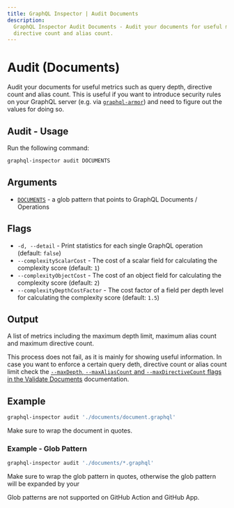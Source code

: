 ```yaml
---
title: GraphQL Inspector | Audit Documents
description:
  GraphQL Inspector Audit Documents - Audit your documents for useful metrics such as query depth,
  directive count and alias count.
---
```



# Audit (Documents)

Audit your documents for useful metrics such as query depth, directive count and alias count. This
is useful if you want to introduce security rules on your GraphQL server (e.g. via
[`graphql-armor`](https://github.com/Escape-Technologies/graphql-armor)) and need to figure out the
values for doing so.

## Audit - Usage

Run the following command:

```sh
graphql-inspector audit DOCUMENTS
```

## Arguments

- [`DOCUMENTS`](../api/documents) - a glob pattern that points to GraphQL Documents / Operations

## Flags

- `-d, --detail` - Print statistics for each single GraphQL operation (default: `false`)
- `--complexityScalarCost` - The cost of a scalar field for calculating the complexity score
  (default: `1`)
- `--complexityObjectCost` - The cost of an object field for calculating the complexity score
  (default: `2`)
- `--complexityDepthCostFactor` - The cost factor of a field per depth level for calculating the
  complexity score (default: `1.5`)

## Output

A list of metrics including the maximum depth limit, maximum alias count and maximum directive
count.

This process does not fail, as it is mainly for showing useful information. In case you want to
enforce a certain query deth, directive count or alias count limit check the
[`--maxDepth`, `--maxAliasCount` and `--maxDirectiveCount` flags in the Validate Documents](./validate)
documentation.

## Example

```sh
graphql-inspector audit './documents/document.graphql'
```

<Callout type="warning">Make sure to wrap the document in quotes.</Callout>

### Example - Glob Pattern

```sh
graphql-inspector audit './documents/*.graphql'
```

<Callout type="info">
  Make sure to wrap the glob pattern in quotes, otherwise the glob pattern will be expanded by your
</Callout>

<Callout type="warning">Glob patterns are not supported on GitHub Action and GitHub App.</Callout>
